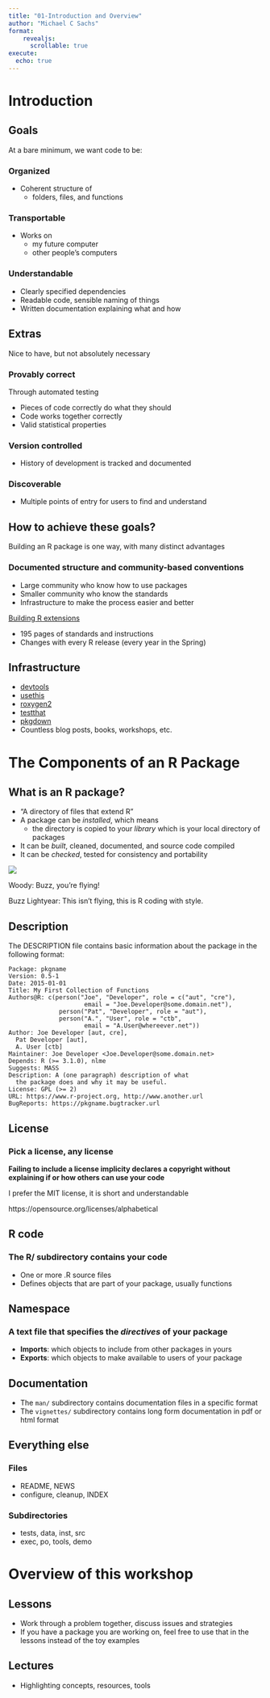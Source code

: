 ```yaml
---
title: "01-Introduction and Overview"
author: "Michael C Sachs"
format: 
    revealjs:
      scrollable: true
execute:
  echo: true
---
```


# Introduction

## Goals

At a bare minimum, we want code to be: 

### Organized

- Coherent structure of 
    + folders, files, and functions

### Transportable

- Works on 
    + my future computer
    + other people's computers
    

### Understandable

- Clearly specified dependencies
- Readable code, sensible naming of things
- Written documentation explaining what and how


## Extras

Nice to have, but not absolutely necessary

### Provably correct

Through automated testing

- Pieces of code correctly do what they should
- Code works together correctly
- Valid statistical properties

### Version controlled

- History of development is tracked and documented

### Discoverable

- Multiple points of entry for users to find and understand

## How to achieve these goals? 

Building an R package is one way, with many distinct advantages

### Documented structure and community-based conventions

- Large community who know how to use packages
- Smaller community who know the standards
- Infrastructure to make the process easier and better

[Building R extensions](https://cran.r-project.org/doc/manuals/r-release/R-exts.html)

- 195 pages of standards and instructions
- Changes with every R release (every year in the Spring)

## Infrastructure

- [devtools](https://cran.r-project.org/package=devtools)
- [usethis](https://cran.r-project.org/package=usethis)
- [roxygen2](https://cran.r-project.org/package=roxygen2)
- [testthat](https://cran.r-project.org/package=testthat)
- [pkgdown](https://cran.r-project.org/package=pkgdown)
- Countless blog posts, books, workshops, etc.

# The Components of an R Package

## What is an R package?

- "A directory of files that extend R"
- A package can be _installed_, which means
    + the directory is copied to your _library_ which is your local directory of packages
- It can be _built_, cleaned, documented, and source code compiled
- It can be _checked_, tested for consistency and portability

![](img/flying.jpg)

Woody: Buzz, you're flying!

Buzz Lightyear: This isn't flying, this is R coding with style.


## Description

The DESCRIPTION file contains basic information about the package in the following format:

```
Package: pkgname
Version: 0.5-1
Date: 2015-01-01
Title: My First Collection of Functions
Authors@R: c(person("Joe", "Developer", role = c("aut", "cre"),
                     email = "Joe.Developer@some.domain.net"),
              person("Pat", "Developer", role = "aut"),
              person("A.", "User", role = "ctb",
                     email = "A.User@whereever.net"))
Author: Joe Developer [aut, cre],
  Pat Developer [aut],
  A. User [ctb]
Maintainer: Joe Developer <Joe.Developer@some.domain.net>
Depends: R (>= 3.1.0), nlme
Suggests: MASS
Description: A (one paragraph) description of what
  the package does and why it may be useful.
License: GPL (>= 2)
URL: https://www.r-project.org, http://www.another.url
BugReports: https://pkgname.bugtracker.url
```

## License

### Pick a license, any license

**Failing to include a license implicity declares a copyright without explaining if or how others can use your code**

I prefer the MIT license, it is short and understandable

https://opensource.org/licenses/alphabetical


## R code

### The R/ subdirectory contains your code

- One or more .R source files
- Defines objects that are part of your package, usually functions


## Namespace

### A text file that specifies the _directives_ of your package

- __Imports__: which objects to include from other packages in yours
- __Exports__: which objects to make available to users of your package


## Documentation

- The `man/` subdirectory contains documentation files in a specific format
- The `vignettes/` subdirectory contains long form documentation in pdf or html format

## Everything else

### Files 

- README, NEWS
- configure, cleanup, INDEX

### Subdirectories

- tests, data, inst, src
- exec, po, tools, demo


# Overview of this workshop

## Lessons

- Work through a problem together, discuss issues and strategies
- If you have a package you are working on, feel free to use that in the lessons instead of the toy examples

## Lectures

- Highlighting concepts, resources, tools

